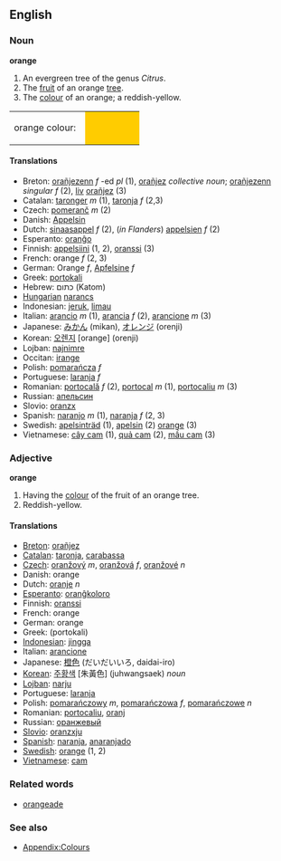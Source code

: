 ==English==
===Noun===
'''orange'''

#An evergreen tree of the genus ''Citrus''.
#The [[fruit]] of an orange [[tree]].
#The [[color|colour]] of an orange; a reddish-yellow.
<table><tr><td>orange colour: &nbsp;</td>
<td bgcolor="#FFCC00" width="80">&nbsp; </td></tr></table>

====Translations====
*Breton: [[orañjezenn]] ''f'' -ed ''pl'' (1), [[orañjez]] ''collective noun''; [[orañjezenn]] ''singular f'' (2), [[liv]] [[orañjez]] (3) 
*Catalan: [[taronger]] ''m'' (1), [[taronja]] ''f'' (2,3)
*Czech: [[pomeranč]] ''m'' (2)
*Danish: [[Appelsin]]
*Dutch: [[sinaasappel]] ''f'' (2), (''in Flanders'') [[appelsien]] ''f'' (2)
*Esperanto: [[oranĝo]]
*Finnish: [[appelsiini]] (1, 2), [[oranssi]] (3)
*French: orange ''f'' (2, 3)
*German: Orange ''f'', [[Apfelsine]] ''f''
*Greek: [[]] [[portokali]]
*Hebrew: כתום (Katom)
*[[Hungarian]] [[narancs]]
*Indonesian: [[jeruk]], [[limau]]
*Italian: [[arancio]] ''m'' (1), [[arancia]] ''f'' (2), [[arancione]] ''m'' (3)
*Japanese: [[みかん]] (mikan), [[オレンジ]] (orenji)
*Korean: [[오렌지]] [orange] (orenji)
*Lojban: [[najnimre]]
*Occitan: [[irange]]
*Polish: [[pomarańcza]] ''f''
*Portuguese: [[laranja]] ''f''
*Romanian: [[portocală]] ''f'' (2), [[portocal]] ''m'' (1), [[portocaliu]] ''m'' (3)
*Russian: [[апельсин]]
*Slovio: [[oranzx]]
*Spanish: [[naranjo]] ''m'' (1), [[naranja]] ''f'' (2, 3)
*Swedish: [[apelsinträd]] (1), [[apelsin]] (2) [[orange]] (3)
*Vietnamese: [[cây cam]] (1), [[quả cam]] (2), [[mầu cam]] (3)

===Adjective===
'''orange'''

#Having the [[color|colour]] of the fruit of an orange tree.
#Reddish-yellow.

====Translations====
*[[Breton]]: [[orañjez]]
*[[Catalan]]: [[taronja]], [[carabassa]]
*[[Czech]]: [[oranžový]] ''m'', [[oranžová]] ''f'', [[oranžové]] ''n''
*Danish: orange
*Dutch: [[oranje]] ''n''
*[[Esperanto]]: [[oranĝkoloro]]
*Finnish: [[oranssi]]
*French: orange
*German: orange
*Greek: [[ ]] (portokali)
*[[Indonesian]]: [[jingga]]
*Italian: [[arancione]]
*Japanese: [[橙色]] (だいだいいろ, daidai-iro)
*[[Korean]]: [[주황색]] [朱黃色] (juhwangsaek) ''noun''
*[[Lojban]]: [[narju]]
*Portuguese: [[laranja]]
*Polish: [[pomarańczowy]] ''m'', [[pomarańczowa]] ''f'', [[pomarańczowe]] ''n''
*Romanian: [[portocaliu]], [[oranj]]
*Russian: [[оранжевый]]
*[[Slovio]]: [[oranzxju]]
*[[Spanish]]: [[naranja]], [[anaranjado]]
*[[Swedish]]: [[orange]] (1, 2)
*[[Vietnamese]]: [[cam]]

===Related words===
*[[orangeade]]

===See also===
*[[Wiktionary_Appendix:Colours|Appendix:Colours]]
